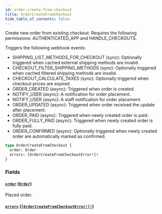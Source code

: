 ```yaml
---
id: order-create-from-checkout
title: OrderCreateFromCheckout
hide_table_of_contents: false
---
```


Create new order from existing checkout. Requires the following permissions: AUTHENTICATED_APP and HANDLE_CHECKOUTS.

Triggers the following webhook events:

- SHIPPING_LIST_METHODS_FOR_CHECKOUT (sync): Optionally triggered when cached external shipping methods are invalid.
- CHECKOUT_FILTER_SHIPPING_METHODS (sync): Optionally triggered when cached filtered shipping methods are invalid.
- CHECKOUT_CALCULATE_TAXES (sync): Optionally triggered when checkout prices are expired.
- ORDER_CREATED (async): Triggered when order is created.
- NOTIFY_USER (async): A notification for order placement.
- NOTIFY_USER (async): A staff notification for order placement.
- ORDER_UPDATED (async): Triggered when order received the update after placement.
- ORDER_PAID (async): Triggered when newly created order is paid.
- ORDER_FULLY_PAID (async): Triggered when newly created order is fully paid.
- ORDER_CONFIRMED (async): Optionally triggered when newly created order are automatically marked as confirmed.

```graphql
type OrderCreateFromCheckout {
  order: Order
  errors: [OrderCreateFromCheckoutError!]!
}
```

### Fields

#### [`order`](#) ([`Order`](../../../developer/api-reference/objects/order))

Placed order.

#### [`errors`](#) ([`[OrderCreateFromCheckoutError!]!`](../../../developer/api-reference/objects/order-create-from-checkout-error))
